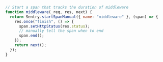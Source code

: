 ```javascript
// Start a span that tracks the duration of middleware
function middleware(_req, res, next) {
  return Sentry.startSpanManual({ name: "middleware" }, (span) => {
    res.once("finish", () => {
      span.setHttpStatus(res.status);
      // manually tell the span when to end
      span.end();
    });
    return next();
  });
}
```
